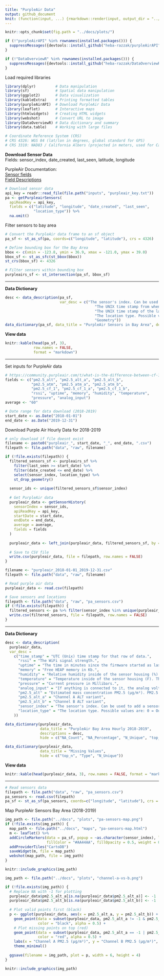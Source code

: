 ```yaml
---
title: "PurpleAir Data" 
output: github_document
knit: (function(input, ...) {rmarkdown::render(input, output_dir = "../docs", )})
---
```


```r
knitr::opts_chunk$set(fig.path = "../docs/plots/")
```

```r
if (!"purpleAirAPI" %in% rownames(installed.packages())) {
  suppressMessages({devtools::install_github("heba-razzak/purpleAirAPI")})
}

if (!"DataOverviewR" %in% rownames(installed.packages())) {
  suppressMessages({devtools::install_github("heba-razzak/DataOverviewR")})
}
```

Load required libraries

```r
library(dplyr)         # Data manipulation
library(sf)            # Spatial data manipulation
library(ggplot2)       # Data visualization
library(kableExtra)    # Printing formatted tables
library(purpleAirAPI)  # Download PurpleAir Data
library(leaflet)       # Interactive maps
library(htmlwidgets)   # Creating HTML widgets
library(webshot)       # Convert URL to image
library(DataOverviewR) # Data dictionary and summary
library(data.table)    # Working with large files
```

```r
# Coordinate Reference System (CRS)
# CRS 4326: WGS 84 (lat/lon in degrees, global standard for GPS)
# CRS 3310: NAD83 / California Albers (projected in meters, used for California)
```

**Download Sensor Data**\
Fields: sensor_index, date_created, last_seen, latitude, longitude\

PurpleAir Documentation:\
[Sensor fields](https://api.purpleair.com/#api-sensors-get-sensor-data)\
[Field Descriptions](https://community.purpleair.com/t/api-history-fields-descriptions/4652)

```r
# Download sensor data
api_key = readr::read_file(file.path("inputs", "purpleair_key.txt"))
pa <- getPurpleairSensors(
  apiReadKey = api_key, 
  fields = c("latitude", "longitude", "date_created", "last_seen", 
             "location_type")) %>% 
  na.omit()
```

Filter sensors to bay area

```r
# Convert the PurpleAir data frame to an sf object
pa_sf <- st_as_sf(pa, coords=c("longitude", "latitude"), crs = 4326)

# Define bounding box for the Bay Area
bbox <- c(xmin = -123.8, ymin = 36.9, xmax = -121.0, ymax = 39.0)
bbox_sf <- st_as_sfc(st_bbox(bbox))
st_crs(bbox_sf) <- 4326

# Filter sensors within bounding box
purpleairs_sf <- st_intersection(pa_sf, bbox_sf)
```

---

**Data Dictionary**

```r
desc <- data_description(pa_sf, 
                         var_desc = c("The sensor's index. Can be used to add a sensor to a group or view its details.",
                                         "The UNIX time stamp from when the device was created.",
                                         "The UNIX time stamp of the last time the server received data from the device.",
                                         "The location type. Possible values are: 0 = Outside or 1 = Inside.",
                                         "Geometry"))
data_dictionary(pa_sf, data_title = "PurpleAir Sensors in Bay Area", descriptions = desc, hide = c("top_n", "NA_Percentage", "NA_Count", "n_unique"))
```

**View data**

```r
knitr::kable(head(pa_sf, 3),
             row.names = FALSE,
             format = "markdown")
```

---

Set inputs for PurpleAir data

```r
# https://community.purpleair.com/t/what-is-the-difference-between-cf-1-atm-and-alt/6442
fields <- c("pm2.5_alt", "pm2.5_alt_a", "pm2.5_alt_b",
            "pm2.5_atm", "pm2.5_atm_a", "pm2.5_atm_b", 
            "pm2.5_cf_1", "pm2.5_cf_1_a", "pm2.5_cf_1_b",
            "rssi", "uptime", "memory", "humidity", "temperature",
            "pressure", "analog_input")
average <- "60"

# Date range for data download (2018-2019)
start_date <- as.Date("2018-01-01")
end_date <- as.Date("2019-12-31")
```

Download Purple Air Hourly Data for 2018-2019

```r
# only download if file doesnt exist
filename <- paste0("purpleair_", start_date, "_", end_date, ".csv")
filepath <- file.path("data", "raw", filename)

if (!file.exists(filepath)) {
  filtered_sensors_sf <- purpleairs_sf %>% 
    filter(last_seen >= start_date) %>% 
    filter(date_created <= end_date) %>% 
    select(sensor_index, location_type) %>%
    st_drop_geometry()
  
  sensor_ids <- unique(filtered_sensors_sf$sensor_index)
  
  # Get PurpleAir data
  purpleair_data <- getSensorHistory(
    sensorIndex = sensor_ids,
    apiReadKey = api_key,
    startDate = start_date,
    endDate = end_date,
    average = average,
    fields = fields
  )
  
  purpleair_data <- left_join(purpleair_data, filtered_sensors_sf, by = "sensor_index")
  
  # Save to CSV file
  write.csv(purpleair_data, file = filepath, row.names = FALSE)
}
```

```r
filename <- "purpleair_2018-01-01_2019-12-31.csv"
filepath <- file.path("data", "raw", filename)

# Read purple air data
purpleair_data <- read.csv(filepath)
```

```r
# Save sensors and locations
filepath <- file.path("data", "raw", "pa_sensors.csv")
if (!file.exists(filepath)) {
  filtered_sensors <- pa %>% filter(sensor_index %in% unique(purpleair_data$sensor_index))
  write.csv(filtered_sensors, file = filepath, row.names = FALSE)
}
```

---

**Data Dictionary**

```r
desc <- data_description(
  purpleair_data,
  var_desc = 
    c("time_stamp" = "UTC (Unix) time stamp for that row of data.",
      "rssi" = "The WiFi signal strength.",
      "uptime" = "The time in minutes since the firmware started as last reported by the sensor.",
      "memory" = "Free HEAP memory in Kb.",
      "humidity" = "Relative humidity inside of the sensor housing (%). This matches the 'Raw Humidity' map layer and on average is 4% lower than ambient conditions. Null if not equipped.",
      "temperature" = "Temperature inside of the sensor housing (F). This matches the 'Raw Temperature' map layer and on average is 8°F higher than ambient conditions. Null if not equipped.",
      "pressure" = "Current pressure in Millibars.",
      "analog_input" = "If anything is connected to it, the analog voltage on ADC input of the PurpleAir sensor control board.",
      "pm2.5_alt" = "Estimated mass concentration PM2.5 (µg/m³). PM2.5 are fine particulates with a diameter of fewer than 2.5 microns. ALT Formula for estimation.",
      "pm2.5_alt_a" = "Channel A ALT variant",
      "pm2.5_alt_b" = "Channel B ALT variant",
      "sensor_index" = "The sensor's index. Can be used to add a sensor to a group or view its details.",
      "location_type" = "The location type. Possible values are: 0 = Outside or 1 = Inside."
    ))

data_dictionary(purpleair_data, 
                data_title = "PurpleAir Bay Area Hourly 2018-2019", 
                descriptions = desc,
                hide = c("NA_Count", "NA_Percentage", "N_Unique", "top_n"))
```

```r
data_dictionary(purpleair_data, 
                data_title = "Missing Values",
                hide = c("top_n", "Type", "N_Unique"))
```


**View data**

```r
knitr::kable(head(purpleair_data, 3), row.names = FALSE, format = "markdown")
```

---

```r
# Read sensors data
filepath <- file.path("data", "raw", "pa_sensors.csv")
pa_sensors <- read.csv(filepath)
pa_sf <- st_as_sf(pa_sensors, coords=c("longitude", "latitude"), crs = 4326)
```

Map PurpleAir Sensors Bay Area (2018-2019)

```r
img_path <- file.path("../docs", "plots", "pa-sensors-map.png")
if (!file.exists(img_path)) {
  map_path <- file.path("../docs", "maps", "pa-sensors-map.html")
  m <- leaflet() %>%
  addCircleMarkers(data = pa_sf, popup = ~as.character(sensor_index), label = ~as.character(sensor_index),
                   fillColor = "#AA44AA", fillOpacity = 0.5, weight = 0, radius = 5) %>%
  addProviderTiles("CartoDB")
  saveWidget(m, file = map_path)
  webshot(map_path, file = img_path)
}

knitr::include_graphics(img_path)
```

```r
img_path <- file.path("../docs", "plots", "channel-a-vs-b.png")

if (!file.exists(img_path)) {
  # Replace NA with -1 for plotting
  purpleair_data$pm2.5_alt_a[is.na(purpleair_data$pm2.5_alt_a)] <- -1
  purpleair_data$pm2.5_alt_b[is.na(purpleair_data$pm2.5_alt_b)] <- -1
  
  # Plot valid points first (black)
  p <- ggplot(purpleair_data, aes(x = pm2.5_alt_a, y = pm2.5_alt_b)) +
    geom_point(data = subset(purpleair_data, pm2.5_alt_a != -1 & pm2.5_alt_b != -1), 
               color = "black", alpha = 0.5) +
    # Plot missing points on top (red)
    geom_point(data = subset(purpleair_data, pm2.5_alt_a == -1 | pm2.5_alt_b == -1), 
               color = "red", alpha = 0.5) +
    labs(x = "Channel A PM2.5 (µg/m³)", y = "Channel B PM2.5 (µg/m³)", title = "PM2.5 Channel A vs B") +
    theme_minimal()
  
  ggsave(filename = img_path, plot = p, width = 6, height = 4)
}

knitr::include_graphics(img_path)
```

